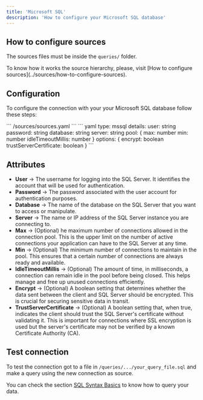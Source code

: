 ```yaml
---
title: 'Microsoft SQL'
description: 'How to configure your Microsoft SQL database'
---
```


## How to configure sources

The sources files must be inside the `queries/` folder.

<Note>
  To know how it works the source hierarchy, please, visit [How to configure
  sources](../sources/how-to-configure-sources).
</Note>

## Configuration

To configure the connection with your your Microsoft SQL database follow these steps:

<Steps>
    <Step title="Go to the sources file in your Latitude project">
        ```
            /sources/sources.yaml
        ```
    </Step>
    <Step title="Add the following code for your Microsoft SQL connection">
    ``` yaml
    type: mssql
    details:
        user: string
        password: string
        database: string
        server: string
        pool: {
            max: number
            min: number
            idleTimeoutMillis: number
        }
        options: {
            encrypt: boolean
            trustServerCertificate: boolean
        }
      ```
    </Step>
    <Step title="Replace the details section with your info and save">
    </Step>
    <Step title="Done, now you can test your connection">
    </Step>
</Steps>

## Attributes

- **User** → The username for logging into the SQL Server. It identifies the account that will be used for authentication.
- **Password** → The password associated with the user account for authentication purposes.
- **Database** → The name of the database on the SQL Server that you want to access or manipulate.
- **Server** → The name or IP address of the SQL Server instance you are connecting to.
- **Max** → (Optional) he maximum number of connections allowed in the connection pool. This is the upper limit on the number of active connections your application can have to the SQL Server at any time.
- **Min** → (Optional) The minimum number of connections to maintain in the pool. This ensures that a certain number of connections are always ready and available.
- **IdleTimeoutMillis** → (Optional) The amount of time, in milliseconds, a connection can remain idle in the pool before being closed. This helps manage and free up unused connections efficiently.
- **Encrypt** → (Optional) A boolean setting that determines whether the data sent between the client and SQL Server should be encrypted. This is crucial for securing sensitive data in transit.
- **TrustServerCertificate** → (Optional) A boolean setting that, when true, indicates the client should trust the SQL Server's certificate without validating it. This is important for connections where SSL encryption is used but the server's certificate may not be verified by a known Certificate Authority (CA).

## Test connection

To test the connection got to a file in `/queries/.../your_query_file.sql` and make a query using the new connection as source.

You can check the section [SQL Syntax Basics](../queries/basics/sql-syntax-basics) to know how to query your data.
